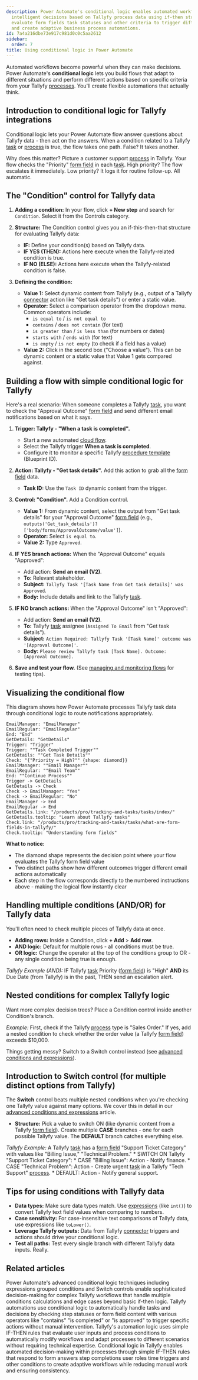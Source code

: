 ```yaml
---
description: Power Automate's conditional logic enables automated workflows to make
  intelligent decisions based on Tallyfy process data using if-then structures that
  evaluate form fields task statuses and other criteria to trigger different actions
  and create adaptive business process automations.
id: 7a4a216dbe73e917c981d0c0c5aa2612
sidebar:
  order: 7
title: Using conditional logic in Power Automate
---
```



Automated workflows become powerful when they can make decisions. Power Automate's **conditional logic** lets you build flows that adapt to different situations and perform different actions based on specific criteria from your Tallyfy [processes](/products/pro/tracking-and-tasks/processes/). You'll create flexible automations that actually think.

## Introduction to conditional logic for Tallyfy integrations

Conditional logic lets your Power Automate flow answer questions about Tallyfy data - then act on the answers. When a condition related to a Tallyfy [task](/products/pro/tracking-and-tasks/tasks/) or [process](/products/pro/tracking-and-tasks/processes/) is true, the flow takes one path. False? It takes another.

Why does this matter? Picture a customer support [process](/products/pro/tracking-and-tasks/processes/) in Tallyfy. Your flow checks the "Priority" [form field](/products/pro/tracking-and-tasks/tasks/what-are-form-fields-in-tallyfy/) in each [task](/products/pro/tracking-and-tasks/tasks/). High priority? The flow escalates it immediately. Low priority? It logs it for routine follow-up. All automatic.

## The "Condition" control for Tallyfy data

<Steps>

1.  **Adding a condition:** In your flow, click **+ New step** and search for `Condition`. Select it from the Controls category.

2.  **Structure:** The Condition control gives you an if-this-then-that structure for evaluating Tallyfy data:
    *   **IF:** Define your condition(s) based on Tallyfy data.
    *   **IF YES (THEN):** Actions here execute when the Tallyfy-related condition is true.
    *   **IF NO (ELSE):** Actions here execute when the Tallyfy-related condition is false.



3.  **Defining the condition:**
    *   **Value 1:** Select dynamic content from Tallyfy (e.g., output of a Tallyfy [connector](/products/pro/integrations/middleware/power-automate/how-can-i-integrate-tallyfy-with-microsoft-power-automate/) action like "Get task details") or enter a static value.
    *   **Operator:** Select a comparison operator from the dropdown menu. Common operators include:
        *   `is equal to` / `is not equal to`
        *   `contains` / `does not contain` (for text)
        *   `is greater than` / `is less than` (for numbers or dates)
        *   `starts with` / `ends with` (for text)
        *   `is empty` / `is not empty` (to check if a field has a value)
    *   **Value 2:** Click in the second box ("Choose a value"). This can be dynamic content or a static value that Value 1 gets compared against.

</Steps>

## Building a flow with simple conditional logic for Tallyfy

Here's a real scenario: When someone completes a Tallyfy [task](/products/pro/tracking-and-tasks/tasks/), you want to check the "Approval Outcome" [form field](/products/pro/tracking-and-tasks/tasks/what-are-form-fields-in-tallyfy/) and send different email notifications based on what it says.

<Steps>

1.  **Trigger: Tallyfy - "When a task is completed".**
    *   Start a new automated [cloud flow](/products/pro/integrations/middleware/power-automate/understanding-power-automate-basics/).
    *   Select the Tallyfy trigger **When a task is completed**.
    *   Configure it to monitor a specific Tallyfy [procedure template](/products/pro/documenting/templates/) (Blueprint ID).

2.  **Action: Tallyfy - "Get task details".**
    Add this action to grab all the [form field](/products/pro/tracking-and-tasks/tasks/what-are-form-fields-in-tallyfy/) data.
    *   **Task ID:** Use the `Task ID` dynamic content from the trigger.

3.  **Control: "Condition".**
    Add a Condition control.
    *   **Value 1:** From dynamic content, select the output from "Get task details" for your "Approval Outcome" [form field](/products/pro/tracking-and-tasks/tasks/what-are-form-fields-in-tallyfy/) (e.g., `outputs('Get_task_details')?['body/forms/ApprovalOutcome/value']`).
    *   **Operator:** Select `is equal to`.
    *   **Value 2:** Type `Approved`.



4.  **IF YES branch actions:**
    When the "Approval Outcome" equals "Approved":
    *   Add action: **Send an email (V2)**.
    *   **To:** Relevant stakeholder.
    *   **Subject:** `Tallyfy Task '[Task Name from Get task details]' was Approved`.
    *   **Body:** Include details and link to the Tallyfy [task](/products/pro/tracking-and-tasks/tasks/).

5.  **IF NO branch actions:**
    When the "Approval Outcome" isn't "Approved":
    *   Add action: **Send an email (V2)**.
    *   **To:** Tallyfy [task](/products/pro/tracking-and-tasks/tasks/) assignee (`Assigned To Email` from "Get task details").
    *   **Subject:** `Action Required: Tallyfy Task '[Task Name]' outcome was '[Approval Outcome]'`.
    *   **Body:** `Please review Tallyfy task [Task Name]. Outcome: [Approval Outcome].`

6.  **Save and test your flow.** (See [managing and monitoring flows](/products/pro/integrations/middleware/power-automate/managing-and-monitoring-power-automate-flows/) for testing tips).

</Steps>

## Visualizing the conditional flow

This diagram shows how Power Automate processes Tallyfy task data through conditional logic to route notifications appropriately.

```d2
EmailManager: "EmailManager"
EmailRegular: "EmailRegular"
End: "End"
GetDetails: "GetDetails"
Trigger: "Trigger"
Trigger: ""Task Completed Trigger""
GetDetails: ""Get Task Details""
Check: "{"Priority = High?"" {shape: diamond}}
EmailManager: ""Email Manager""
EmailRegular: ""Email Team""
End: ""Continue Process""
Trigger -> GetDetails
GetDetails -> Check
Check -> EmailManager: "Yes"
Check -> EmailRegular: "No"
EmailManager -> End
EmailRegular -> End
GetDetails.link: "/products/pro/tracking-and-tasks/tasks/index/"
GetDetails.tooltip: "Learn about Tallyfy tasks"
Check.link: "/products/pro/tracking-and-tasks/tasks/what-are-form-fields-in-tallyfy/"
Check.tooltip: "Understanding form fields"
```

**What to notice:**
- The diamond shape represents the decision point where your flow evaluates the Tallyfy form field value
- Two distinct paths show how different outcomes trigger different email actions automatically
- Each step in the flow corresponds directly to the numbered instructions above - making the logical flow instantly clear

## Handling multiple conditions (AND/OR) for Tallyfy data

You'll often need to check multiple pieces of Tallyfy data at once.

*   **Adding rows:** Inside a Condition, click **+ Add** > **Add row**.
*   **AND logic:** Default for multiple rows - all conditions must be true.
*   **OR logic:** Change the operator at the top of the conditions group to OR - any single condition being true is enough.

*Tallyfy Example (AND):* IF Tallyfy [task](/products/pro/tracking-and-tasks/tasks/) Priority ([form field](/products/pro/tracking-and-tasks/tasks/what-are-form-fields-in-tallyfy/)) is "High" **AND** its Due Date (from Tallyfy) is in the past, THEN send an escalation alert.

## Nested conditions for complex Tallyfy logic

Want more complex decision trees? Place a Condition control inside another Condition's branch.

*Example:* First, check if the Tallyfy [process](/products/pro/tracking-and-tasks/processes/) type is "Sales Order." If yes, add a nested condition to check whether the order value (a Tallyfy [form field](/products/pro/tracking-and-tasks/tasks/what-are-form-fields-in-tallyfy/)) exceeds $10,000.

Things getting messy? Switch to a Switch control instead (see [advanced conditions and expressions](/products/pro/integrations/middleware/power-automate/advanced-conditions-and-expressions/)).

## Introduction to Switch control (for multiple distinct options from Tallyfy)

The **Switch** control beats multiple nested conditions when you're checking one Tallyfy value against many options. We cover this in detail in our [advanced conditions and expressions](/products/pro/integrations/middleware/power-automate/advanced-conditions-and-expressions/) article.

*   **Structure:** Pick a value to switch ON (like dynamic content from a Tallyfy [form field](/products/pro/tracking-and-tasks/tasks/what-are-form-fields-in-tallyfy/)). Create multiple **CASE** branches - one for each possible Tallyfy value. The **DEFAULT** branch catches everything else.

*Tallyfy Example:* A Tallyfy [task](/products/pro/tracking-and-tasks/tasks/) has a [form field](/products/pro/tracking-and-tasks/tasks/what-are-form-fields-in-tallyfy/) "Support Ticket Category" with values like "Billing Issue," "Technical Problem."
    *   SWITCH ON Tallyfy "Support Ticket Category":
        *   CASE "Billing Issue": Action - Notify finance.
        *   CASE "Technical Problem": Action - Create urgent [task](/products/pro/tracking-and-tasks/tasks/) in a Tallyfy "Tech Support" [process](/products/pro/tracking-and-tasks/processes/).
        *   DEFAULT: Action - Notify general support.

## Tips for using conditions with Tallyfy data

*   **Data types:** Make sure data types match. Use [expressions](/products/pro/integrations/middleware/power-automate/advanced-conditions-and-expressions/) (like `int()`) to convert Tallyfy text field values when comparing to numbers.
*   **Case sensitivity:** For case-insensitive text comparisons of Tallyfy data, use expressions like `toLower()`.
*   **Leverage Tallyfy outputs:** Data from Tallyfy [connector](/products/pro/integrations/middleware/power-automate/how-can-i-integrate-tallyfy-with-microsoft-power-automate/) triggers and actions should drive your conditional logic.
*   **Test all paths:** Test every single branch with different Tallyfy data inputs. Really.


## Related articles
<CardGrid>
<LinkTitleCard header="<b>Power Automate > Advanced conditions and expressions in Power Automate</b>" href="/products/pro/integrations/middleware/power-automate/advanced-conditions-and-expressions/" > Power Automate's advanced conditional logic techniques including expressions grouped conditions and Switch controls enable sophisticated decision-making for complex Tallyfy workflows that handle multiple conditions calculations and edge cases beyond basic if-then logic. </LinkTitleCard>
<LinkTitleCard header="<b>Conditionals > Conditionals (IF) explained</b>" href="/products/pro/documenting/templates/automations/conditionals/conditionals-explained/" > Tallyfy automations use conditional logic to automatically handle tasks and decisions by checking step statuses or form field content with various operators like "contains" "is completed" or "is approved" to trigger specific actions without manual intervention. </LinkTitleCard>
<LinkTitleCard header="<b>Automations > Logic operations explained</b>" href="/products/pro/documenting/templates/automations/logic-explained/" > Tallyfy's automation logic uses simple IF-THEN rules that evaluate user inputs and process conditions to automatically modify workflows and adapt processes to different scenarios without requiring technical expertise. </LinkTitleCard>
<LinkTitleCard header="<b>Automations > Conditionals</b>" href="/products/pro/documenting/templates/automations/conditionals/" > Conditional logic in Tallyfy enables automated decision-making within processes through simple IF-THEN rules that respond to form answers step completions user roles time triggers and other conditions to create adaptive workflows while reducing manual work and ensuring consistency. </LinkTitleCard>
</CardGrid>